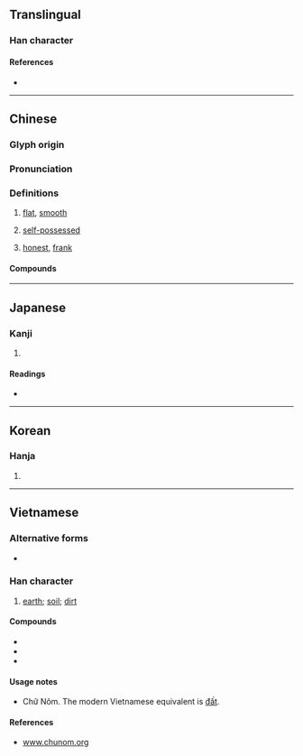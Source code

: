 {{character info/new}}
==Translingual==

===Han character===
{{Han char|rn=32|rad=土|as=05|sn=8|four=46110|canj=GAM|ids=⿰土旦}}

====References====
* {{Han ref|kx=0226.180|dkj=04971|dj=0461.300|hdz=10431.030|uh=5766|ud=22374|bh=A95A|bd=43354}}

----

==Chinese==
{{zh-forms}}

===Glyph origin===
{{Han etym}}

===Pronunciation===
{{zh-pron
|m=tǎn
|c=taan2
|h=pfs=thán
|md=tāng
|mn=thán/qz,xm,zz:tháⁿ
|mn_note=thán - literary; tháⁿ - vernacular
|w=2the
|mc=y
|oc=y
|cat=a
}}

===Definitions===
{{zh-hanzi}}

# [[flat]], [[smooth]]
#: {{zh-l|平坦|level}}
# [[self-possessed]]
#: {{zh-l|坦然|calm}}
# [[honest]], [[frank]]

====Compounds====
{{zh-der|不舒坦|令坦|伊斯坦堡|伯恩斯坦|佩斯坦|反坦克炮|坦克|坦克兵|坦克車|坦坦|坦坦蕩蕩|坦塗|坦夷|坦尚尼亞|坦平|坦懷|坦承|坦易|坦然|坦率|坦白|坦直|坦緩|坦腹|坦腹東床|坦蕩|坦蕩蕩|坦言|坦誠|坦迤|坦途|坦露|巴力斯坦|巴勒斯坦|巴基斯坦|平坦|平坦大路|平坦寬闊|愛因斯坦|斯坦因|斯坦貝克|曼哈坦島|東坦蕭然|東床坦腹|波茨坦|泰坦族|興都斯坦|舒坦|襟懷坦白}}

----

==Japanese==

===Kanji===
{{ja-kanji|grade=|rs=土05}}

# {{defn|lang=ja|sort=土05}}

====Readings====
* {{ja-readings|on=[[たん]] (tan)|kun=[[たいら]] (taira)}}

----

==Korean==

===Hanja===
{{ko-hanja|hangeul=탄}}

# {{defn|lang=ko|sort=土05}}

----

==Vietnamese==

===Alternative forms===
* {{l|vi|𡐙}}

===Han character===
{{vi-hantu|[[thản]], [[đất]], [[đắt]], [[đứt]], [[đật]], [[ngẩn]], [[thưỡn]]|rs=土05}}

# [[earth]]; [[soil]]; [[dirt]]

====Compounds====
* {{l|vi|動坦|tr=[[động đất]]}}
* {{l|vi|𣛤坦|tr=[[Trái Đất]]}}
* {{l|vi|坦墆|tr=[[đất đai]]}}

====Usage notes====
* Chữ Nôm. The modern Vietnamese equivalent is [[đất]].

====References====
* [http://www.chunom.org/pages/坦 www.chunom.org]